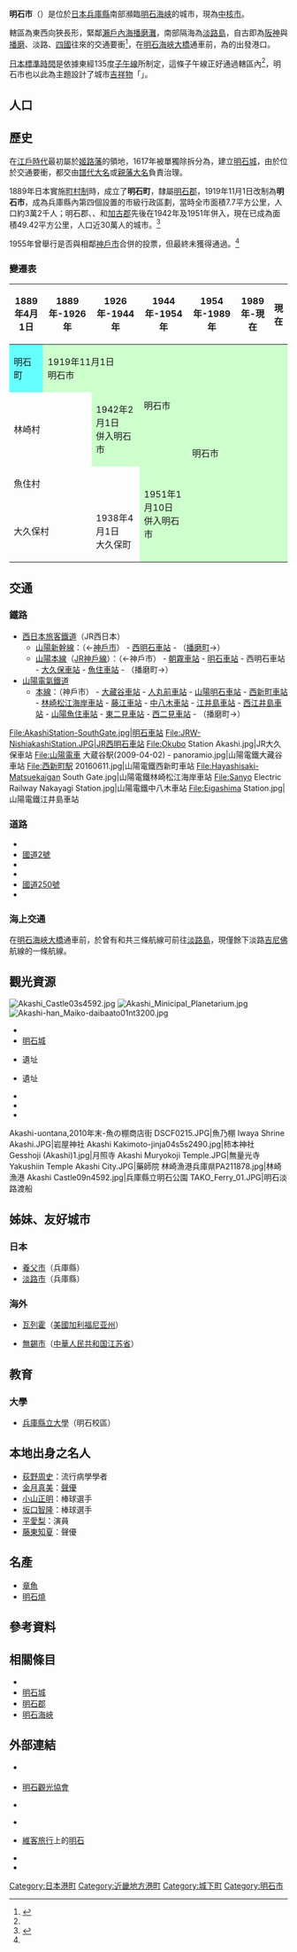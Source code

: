 {{Redirect|明石|曾经名为“明石”的城市|阿加尼亚}}
{{日本都市
| 自治體名   = 明石市
| 類型       = 中核市
| 圖像       = [[File:Gesshoji_Akashi_Hyogo_pref_Japan02n.jpg|240px]]
| 圖像說明   = [[月照寺|月照寺]]與[[明石市立天文科學館|明石市立天文科學館]]{{Infobox mapframe|zoom=10}}
| 市章       = [[File:Emblem_of_Akashi,_Hyogo.svg|100px]]
| 市章說明   = 
| 日文原名   = 明石市
| 平假名     = あかしし
| 羅馬字拼音 = Akashi shi
| 都道府縣   = 兵庫縣
| 支廳       =
| 編號       = 28203-1
| 面積       = 49.42
| 邊界未定   =
| 人口       = {{自治体人口/兵庫縣|明石市}}
| 統計時間   = {{自治体人口/兵庫縣|date}}
| 自治體     = [[神戶市|神戶市]]（[[垂水區|垂水區]]、[[西區_(神戶市)|西區]]）、[[加古川市|加古川市]]、[[稻美町|稻美町]]、[[播磨町|播磨町]]
| 樹         = [[丹桂|丹桂]]
| 花         = [[杭白菊|杭白菊]]
| 其他象徵物 = 吉祥物
| 其他象徵   = {{lang|ja|時のわらし}}
| 郵遞區號   = 673-8686
| 所在地     = 明石市中崎一丁目5番1號
| 電話號碼   = 78-912-1111
| 外部連結   = http://www.city.akashi.lg.jp/
| 地圖       = [[File:Akashi_in_Hyogo_Prefecture.png|250px]]
| 註記       = 人口資料來源：[http://www.city.akashi.lg.jp/ 明石市官方網站]
}}

'''明石市'''（{{jpn|j=明石市|hg=あかしし|rm=Akashi shi|f=y}}）是位於[[日本|日本]][[兵庫縣|兵庫縣]]南部瀕臨[[明石海峡|明石海峡]]的城市，現為[[中核市|中核市]]。

轄區為東西向狹長形，緊鄰[[瀨戶內海|瀨戶內海]][[播磨灘|播磨灘]]，南部隔海為[[淡路島|淡路島]]，自古即為[[阪神|阪神]]與[[播磨|播磨]]、淡路、[[四國|四國]]往來的交通要衝<ref name="Summary">{{Cite web| url=http://www.city.akashi.lg.jp/seisaku/kouhou_ka/shise/gaiyo/aramashi/index.html| title=市的簡介| publisher=明石市政府| accessdate=2016-12-19| language=ja| archive-date=2016-10-12| archive-url=https://web.archive.org/web/20161012010418/http://www.city.akashi.lg.jp/seisaku/kouhou_ka/shise/gaiyo/aramashi/index.html| dead-url=no}}</ref>，在[[明石海峽大橋|明石海峽大橋]]通車前，為{{tsl|ja|明石淡路フェリー|明石淡路渡輪}}的出發港口。

[[日本標準時間|日本標準時間]]是依據東經135度[[子午線|子午線]]所制定，這條子午線正好通過轄區內<ref name="Summary"/>，明石市也以此為主題設計了城市[[吉祥物|吉祥物]]「{{tsl|ja|時のわらし|時之童}}」。

== 人口 ==

{{日本人口統計|location=Akashi, Hyogo}}

== 歷史 ==
在[[江戶時代|江戶時代]]最初屬於[[姬路藩|姬路藩]]的領地，1617年被單獨除拆分為{{tsl|ja|明石藩}}，建立[[明石城|明石城]]，由於位於交通要衝，都交由[[譜代大名|譜代大名]]或[[親藩大名|親藩大名]]負責治理。

1889年日本實施[[町村制|町村制]]時，成立了'''明石町'''，隸屬[[明石郡|明石郡]]，1919年11月1日改制為'''明石市'''，成為兵庫縣內第四個設置的市級行政區劃，當時全市面積7.7平方公里，人口約3萬2千人；明石郡{{tsl|ja|林崎村}}、{{tsl|ja|大久保町 (兵庫県)|大久保町 (兵庫縣)|大久保町}}、{{tsl|ja|魚住村|魚住村}}和[[加古郡|加古郡]]{{tsl|ja|二見町 (兵庫県)|二見町 (兵庫縣)|二見町}}先後在1942年及1951年併入，現在已成為面積49.42平方公里，人口近30萬人的城市。<ref name="History">{{Cite web| url=http://www.city.akashi.lg.jp/seisaku/kouhou_ka/shise/gaiyo/aramashi/ayumi.html| title=市的步伐| publisher=明石市政府| accessdate=2016-12-19| language=ja| archive-date=2016-10-11| archive-url=https://web.archive.org/web/20161011053357/http://www.city.akashi.lg.jp/seisaku/kouhou_ka/shise/gaiyo/aramashi/ayumi.html| dead-url=no}}</ref>

1955年曾舉行是否與相鄰[[神戶市|神戶市]]合併的投票，但最終未獲得通過。<ref name="History"/>

=== 變遷表 ===
{| class="wikitable" style="font-size:x-small"
! 1889年4月1日
! 1889年-1926年
! 1926年-1944年
! 1944年-1954年
! 1954年-1989年
! 1989年-現在
! 現在
|-
| style="background-color:#6ff;" | 明石町
| colspan=2 style="background-color:#cfc;" | 1919年11月1日<br />明石市
| rowspan=2 style="background-color:#cfc;" | 明石市
| rowspan=4 colspan=3 style="background-color:#cfc;" | 明石市
|-
| colspan=2 | 林崎村
| style="background-color:#cfc;" | 1942年2月1日<br />併入明石市
|-
| colspan=3 | 魚住村
| rowspan=2 style="background-color:#cfc;" | 1951年1月10日<br />併入明石市
|-
| colspan=2 | 大久保村
| 1938年4月1日<br />大久保町
|}

== 交通 ==
=== 鐵路 ===
* [[西日本旅客鐵道|西日本旅客鐵道]]（JR西日本）
** [[山陽新幹線|山陽新幹線]]：（←[[神戶市|神戶市]]） - [[西明石車站|西明石車站]] - （[[播磨町|播磨町]]→）
** [[山陽本線|山陽本線]]（[[JR神戶線|JR神戶線]]）：（←神戶市） - [[朝雾站_(兵库县)|朝霧車站]] - [[明石車站|明石車站]] - 西明石車站 - [[大久保車站_(兵庫縣)|大久保車站]] - [[魚住車站|魚住車站]] - （播磨町→）
* [[山陽電氣鐵道|山陽電氣鐵道]]
** [[山陽電氣鐵道本線|本線]]：（神戶市） - [[大藏谷車站|大藏谷車站]] - [[人丸前站|人丸前車站]] - [[山陽明石車站|山陽明石車站]] - [[西新町車站|西新町車站]] - [[林崎松江海岸車站|林崎松江海岸車站]] - [[藤江車站|藤江車站]] - [[中八木車站|中八木車站]] - [[江井島車站|江井島車站]] - [[西江井島車站|西江井島車站]] - [[山陽魚住車站|山陽魚住車站]] - [[東二見車站|東二見車站]] - [[西二見車站|西二見車站]] - （播磨町→）

<gallery widths=200px heights=200px>
File:AkashiStation-SouthGate.jpg|明石車站
File:JRW-NishiakashiStation.JPG|JR西明石車站
File:Okubo Station Akashi.jpg|JR大久保車站
File:山陽電車 大蔵谷駅(2009-04-02) - panoramio.jpg|山陽電鐵大藏谷車站
File:西新町駅 20160611.jpg|山陽電鐵西新町車站
File:Hayashisaki-Matsuekaigan South Gate.jpg|山陽電鐵林崎松江海岸車站
File:Sanyo Electric Railway Nakayagi Station.jpg|山陽電鐵中八木車站
File:Eigashima Station.jpg|山陽電鐵江井島車站
</gallery>

=== 道路 ===
* {{tsl|ja|第二神明道路}}
* [[國道2號_(日本)|國道2號]]
* {{tsl|ja|国道28号|國道28號}}
* {{tsl|ja|国道175号|國道175號}}
* [[國道250號|國道250號]]
* {{tsl|ja|国道427号|國道427號}}

=== 海上交通 ===
在[[明石海峽大橋|明石海峽大橋]]通車前，於{{tsl|ja|明石港}}曾有{{tsl|ja|明石淡路フェリー|明石淡路渡輪}}和{{Tsl|ja|淡路ジェノバライン|淡路吉尼佛航線}}共三條航線可前往[[淡路島|淡路島]]，現僅餘下淡路[[吉尼佛|吉尼佛]]航線的一條航線。

== 觀光資源 ==
[[File:Akashi_Castle03s4592.jpg|thumb]]
[[File:Akashi_Minicipal_Planetarium.jpg|thumb]]
[[File:Akashi-han_Maiko-daibaato01nt3200.jpg|thumb]]

* {{Tsl|ja|明石市立天文科学館|明石市立天文科學館}}
* [[明石城|明石城]]
* {{Tsl|ja|魚住城}}遺址
* {{Tsl|ja|船上城}}遺址
* {{Tsl|ja|明石藩舞子台場跡}}
* {{Tsl|ja|兵庫県立明石公園|兵庫縣立明石公園|明石公園}}
* {{Tsl|ja|岩佐家住宅}}
<gallery>
Akashi-uontana,2010年末-魚の棚商店街 DSCF0215.JPG|魚乃棚
Iwaya Shrine Akashi.JPG|岩屋神社
Akashi Kakimoto-jinja04s5s2490.jpg|柿本神社
Gesshoji (Akashi)1.jpg|月照寺
Akashi Muryokoji Temple.JPG|無量光寺
Yakushiin Temple Akashi City.JPG|藥師院
林崎漁港兵庫県PA211878.jpg|林崎漁港
Akashi Castle09n4592.jpg|兵庫縣立明石公園
TAKO_Ferry_01.JPG|明石淡路渡船
</gallery>

== 姊妹、友好城市 ==
=== 日本 ===
* [[養父市|養父市]]（兵庫縣）
* [[淡路市|淡路市]]（兵庫縣）

=== 海外 ===
* {{flagicon|USA}} [[瓦列霍_(加利福尼亞州)|瓦列霍]]（[[美國|美國]][[加利福尼亚州|加利福尼亚州]]）
* {{flagicon|CHN}} [[無錫市|無錫市]]（[[中華人民共和国|中華人民共和国]][[江苏省|江苏省]]）

== 教育 ==
=== 大學 ===
* [[兵庫縣立大學|兵庫縣立大學]]（明石校區）

== 本地出身之名人 ==
* [[荻野周史|荻野周史]]：流行病學學者
* [[金月真美|金月真美]]：[[聲優|聲優]]
* [[小山正明|小山正明]]：棒球選手
* [[坂口智隆|坂口智隆]]：棒球選手
* [[平愛梨|平愛梨]]：演員
* [[藤東知夏|藤東知夏]]：聲優

== 名產 ==
*[[章魚|章魚]]
*[[玉子燒_(明石市)|明石燒]]

== 參考資料 ==
{{Reflist}}

== 相關條目 ==
{{Commonscat|Akashi, Hyogo}}
* {{tsl|ja|明石藩}}
* [[明石城|明石城]]
* [[明石郡|明石郡]]
* [[明石海峽|明石海峽]]

==外部連結==
* {{Ja}} {{official website}}
* {{Ja}} [http://www.yokoso-akashi.jp/ 明石觀光協會] {{Wayback|url=http://www.yokoso-akashi.jp/ |date=20161025070342 }}
* {{Ja}} {{Facebook|cityakashi|明石市政府}}
* {{Ja}} {{Twitter|akashi_kouhou|明石市廣報課}}
* {{Ja}} [[維客旅行|維客旅行]]上的[http://wikitravel.org/ja/明石市 明石] {{Wayback|url=http://wikitravel.org/ja/%E6%98%8E%E7%9F%B3%E5%B8%82 |date=20190424133547 }}
* {{wikivoyage-inline|en:Akashi|明石市{{en icon}}}}
* {{osmrelation-inline|900530}}

{{兵庫縣}}
{{日本中核市}}
{{Authority control}}
[[Category:日本港町|Category:日本港町]]
[[Category:近畿地方港町|Category:近畿地方港町]]
[[Category:城下町|Category:城下町]]
[[Category:明石市|Category:明石市]]